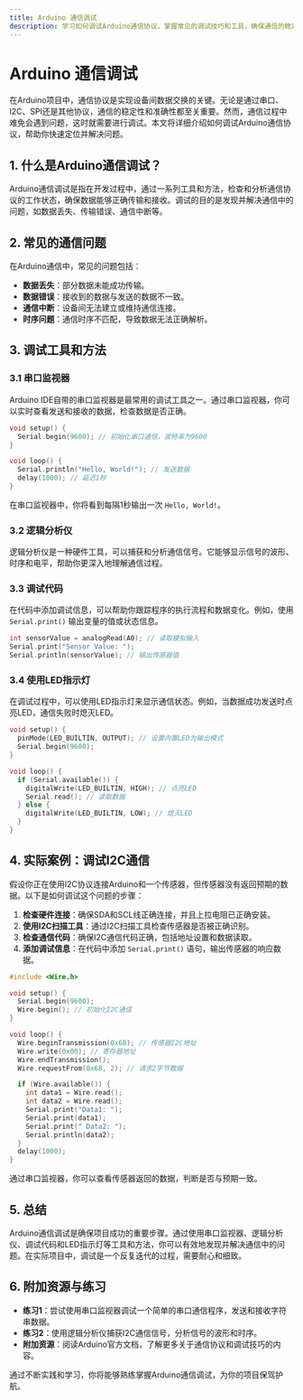 ```yaml
---
title: Arduino 通信调试
description: 学习如何调试Arduino通信协议，掌握常见的调试技巧和工具，确保通信的稳定性和准确性。
---
```


# Arduino 通信调试

在Arduino项目中，通信协议是实现设备间数据交换的关键。无论是通过串口、I2C、SPI还是其他协议，通信的稳定性和准确性都至关重要。然而，通信过程中难免会遇到问题，这时就需要进行调试。本文将详细介绍如何调试Arduino通信协议，帮助你快速定位并解决问题。

## 1. 什么是Arduino通信调试？

Arduino通信调试是指在开发过程中，通过一系列工具和方法，检查和分析通信协议的工作状态，确保数据能够正确传输和接收。调试的目的是发现并解决通信中的问题，如数据丢失、传输错误、通信中断等。

## 2. 常见的通信问题

在Arduino通信中，常见的问题包括：

- **数据丢失**：部分数据未能成功传输。
- **数据错误**：接收到的数据与发送的数据不一致。
- **通信中断**：设备间无法建立或维持通信连接。
- **时序问题**：通信时序不匹配，导致数据无法正确解析。

## 3. 调试工具和方法

### 3.1 串口监视器

Arduino IDE自带的串口监视器是最常用的调试工具之一。通过串口监视器，你可以实时查看发送和接收的数据，检查数据是否正确。

```cpp
void setup() {
  Serial.begin(9600); // 初始化串口通信，波特率为9600
}

void loop() {
  Serial.println("Hello, World!"); // 发送数据
  delay(1000); // 延迟1秒
}
```

在串口监视器中，你将看到每隔1秒输出一次 `Hello, World!`。

### 3.2 逻辑分析仪

逻辑分析仪是一种硬件工具，可以捕获和分析通信信号。它能够显示信号的波形、时序和电平，帮助你更深入地理解通信过程。

### 3.3 调试代码

在代码中添加调试信息，可以帮助你跟踪程序的执行流程和数据变化。例如，使用 `Serial.print()` 输出变量的值或状态信息。

```cpp
int sensorValue = analogRead(A0); // 读取模拟输入
Serial.print("Sensor Value: ");
Serial.println(sensorValue); // 输出传感器值
```

### 3.4 使用LED指示灯

在调试过程中，可以使用LED指示灯来显示通信状态。例如，当数据成功发送时点亮LED，通信失败时熄灭LED。

```cpp
void setup() {
  pinMode(LED_BUILTIN, OUTPUT); // 设置内置LED为输出模式
  Serial.begin(9600);
}

void loop() {
  if (Serial.available()) {
    digitalWrite(LED_BUILTIN, HIGH); // 点亮LED
    Serial.read(); // 读取数据
  } else {
    digitalWrite(LED_BUILTIN, LOW); // 熄灭LED
  }
}
```

## 4. 实际案例：调试I2C通信

假设你正在使用I2C协议连接Arduino和一个传感器，但传感器没有返回预期的数据。以下是如何调试这个问题的步骤：

1. **检查硬件连接**：确保SDA和SCL线正确连接，并且上拉电阻已正确安装。
2. **使用I2C扫描工具**：通过I2C扫描工具检查传感器是否被正确识别。
3. **检查通信代码**：确保I2C通信代码正确，包括地址设置和数据读取。
4. **添加调试信息**：在代码中添加 `Serial.print()` 语句，输出传感器的响应数据。

```cpp
#include <Wire.h>

void setup() {
  Serial.begin(9600);
  Wire.begin(); // 初始化I2C通信
}

void loop() {
  Wire.beginTransmission(0x68); // 传感器I2C地址
  Wire.write(0x00); // 寄存器地址
  Wire.endTransmission();
  Wire.requestFrom(0x68, 2); // 请求2字节数据

  if (Wire.available()) {
    int data1 = Wire.read();
    int data2 = Wire.read();
    Serial.print("Data1: ");
    Serial.print(data1);
    Serial.print(" Data2: ");
    Serial.println(data2);
  }
  delay(1000);
}
```

通过串口监视器，你可以查看传感器返回的数据，判断是否与预期一致。

## 5. 总结

Arduino通信调试是确保项目成功的重要步骤。通过使用串口监视器、逻辑分析仪、调试代码和LED指示灯等工具和方法，你可以有效地发现并解决通信中的问题。在实际项目中，调试是一个反复迭代的过程，需要耐心和细致。

## 6. 附加资源与练习

- **练习1**：尝试使用串口监视器调试一个简单的串口通信程序，发送和接收字符串数据。
- **练习2**：使用逻辑分析仪捕获I2C通信信号，分析信号的波形和时序。
- **附加资源**：阅读Arduino官方文档，了解更多关于通信协议和调试技巧的内容。

通过不断实践和学习，你将能够熟练掌握Arduino通信调试，为你的项目保驾护航。